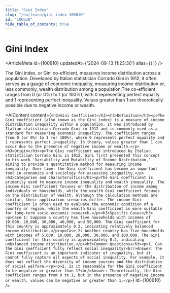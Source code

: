 ```yaml
---
title: "Gini Index"
slug: "/en/learn/gini-index-100610"
id: "100610"
hide_table_of_contents: true
---
```



# Gini Index

<ArticleMeta id={100610} updatedAt={'2024-09-13 11:23:30'} alias={`[]`} />
<div className='border-solid border-b border-t-0 my-4 border-[var(--ifm-color-gray-300)]' />

The Gini index, or Gini co-efficient, measures income distribution across a population. Developed by Italian statistician Corrado Gini in 1912, it often serves as a gauge of economic inequality, measuring income distribution or, less commonly, wealth distribution among a population.The co-efficient ranges from 0 (or 0%) to 1 (or 100%), with 0 representing perfect equality and 1 representing perfect inequality. Values greater than 1 are theoretically possible due to negative income or wealth.

<AIContent content={`<h2>Gini Coefficient</h2><h3>Definition</h3><p>The Gini coefficient (also known as the Gini index) is a measure of income distribution inequality within a population. It was introduced by Italian statistician Corrado Gini in 1912 and is commonly used as a standard for measuring economic inequality. The coefficient ranges from 0 (or 0%) to 1 (or 100%), where 0 represents perfect equality and 1 represents perfect inequality. In theory, values greater than 1 can occur due to the presence of negative income or wealth.</p><h3>Origin</h3><p>The Gini coefficient was introduced by Italian statistician Corrado Gini in 1912. Gini first presented this concept in his work 'Variability and Mutability of Income Distribution,' aiming to provide a quantitative method for measuring income inequality. Over time, the Gini coefficient has become an important tool in economics and sociology for assessing inequality.</p><h3>Categories and Characteristics</h3><p>The Gini coefficient is primarily used to measure income inequality and wealth inequality. The income Gini coefficient focuses on the distribution of income among individuals or households, while the wealth Gini coefficient focuses on the distribution of wealth. Although the calculation methods are similar, their application scenarios differ. The income Gini coefficient is often used to evaluate the economic condition of a country or region, while the wealth Gini coefficient is more suitable for long-term socio-economic research.</p><h3>Specific Cases</h3><p>Case 1: Suppose a country has five households with incomes of 10,000, 20,000, 30,000, 40,000, and 50,000. The Gini coefficient for this country is approximately 0.2, indicating relatively balanced income distribution.</p><p>Case 2: Another country has five households with incomes of 5,000, 10,000, 20,000, 30,000, and 100,000. The Gini coefficient for this country is approximately 0.4, indicating unbalanced income distribution.</p><h3>Common Questions</h3><p>1. Can the Gini coefficient fully reflect social inequality?<br/>Answer: The Gini coefficient is an important indicator of inequality, but it cannot fully capture all aspects of social inequality. For example, it does not reflect the diversity of income sources and the distribution of social welfare.</p><p>2. Is it reasonable for the Gini coefficient to be negative or greater than 1?<br/>Answer: Theoretically, the Gini coefficient ranges from 0 to 1, but in the presence of negative income or wealth, values can be negative or greater than 1.</p>`} id={100610} />
